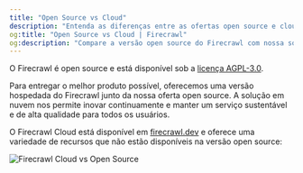 ```yaml
---
title: "Open Source vs Cloud"
description: "Entenda as diferenças entre as ofertas open source e cloud do Firecrawl"
og:title: "Open Source vs Cloud | Firecrawl"
og:description: "Compare a versão open source do Firecrawl com nossa solução em nuvem repleta de recursos"
---
```


O Firecrawl é open source e está disponível sob a [licença AGPL-3.0](https://github.com/mendableai/firecrawl/blob/main/LICENSE).

Para entregar o melhor produto possível, oferecemos uma versão hospedada do Firecrawl junto da nossa oferta open source. A solução em nuvem nos permite inovar continuamente e manter um serviço sustentável e de alta qualidade para todos os usuários.

O Firecrawl Cloud está disponível em [firecrawl.dev](https://firecrawl.dev) e oferece uma variedade de recursos que não estão disponíveis na versão open source:

![Firecrawl Cloud vs Open Source](/images/open-source-cloud.png)